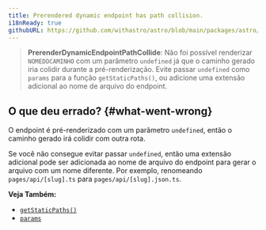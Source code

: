 ```yaml
---
title: Prerendered dynamic endpoint has path collision.
i18nReady: true
githubURL: https://github.com/withastro/astro/blob/main/packages/astro/src/core/errors/errors-data.ts
---
```


> **PrerenderDynamicEndpointPathCollide**: Não foi possível renderizar `NOMEDOCAMINHO` com um parâmetro `undefined` já que o caminho gerado iria colidir durante a pré-renderização. Evite passar `undefined` como `params` para a função `getStaticPaths()`, ou adicione uma extensão adicional ao nome de arquivo do endpoint.

## O que deu errado? \{#what-went-wrong\}

O endpoint é pré-renderizado com um parâmetro `undefined`, então o caminho gerado irá colidir com outra rota.

Se você não consegue evitar passar `undefined`, então uma extensão adicional pode ser adicionada ao nome de arquivo do endpoint para gerar o arquivo com um nome diferente. Por exemplo, renomeando `pages/api/[slug].ts` para `pages/api/[slug].json.ts`.

**Veja Também:**
-  [`getStaticPaths()`](/pt-br/reference/api-reference/#getstaticpaths)
-  [`params`](/pt-br/reference/api-reference/#params)
